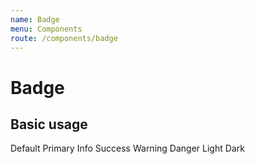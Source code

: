 ```yaml
---
name: Badge
menu: Components
route: /components/badge
---
```




# Badge

## Basic usage

<Playground>
  <Badge m={1}>Default</Badge>
  <Badge variant="primary" m={1}>
    Primary
  </Badge>
  <Badge variant="info" m={1}>
    Info
  </Badge>
  <Badge variant="success" m={1}>
    Success
  </Badge>
  <Badge variant="warning" m={1}>
    Warning
  </Badge>
  <Badge variant="danger" m={1}>
    Danger
  </Badge>
  <Badge variant="light" m={1}>
    Light
  </Badge>
  <Badge variant="dark" m={1}>
    Dark
  </Badge>
</Playground>
